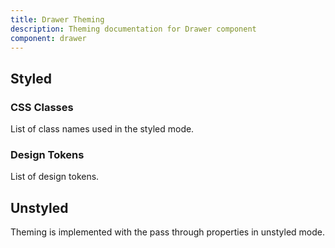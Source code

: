 ```yaml
---
title: Drawer Theming
description: Theming documentation for Drawer component
component: drawer
---
```


## Styled

### CSS Classes

List of class names used in the styled mode.

<DocTable name="Drawer" category="style" />

### Design Tokens

List of design tokens.

<DocTable name="Drawer" category="token" />

## Unstyled

Theming is implemented with the pass through properties in unstyled mode.
